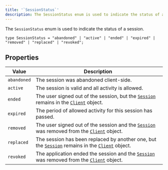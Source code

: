 ```yaml
---
title: '`SessionStatus`'
description: The SessionStatus enum is used to indicate the status of a session.
---
```


The `SessionStatus` enum is used to indicate the status of a session.

```tsx
type SessionStatus = "abandoned" | "active" | "ended" | "expired" | "removed" | "replaced" | "revoked";
```

## Properties

| Value | Description |
| --- | --- |
| `abandoned` | The session was abandoned client-side. |
| `active` | The session is valid and all activity is allowed. |
| `ended` | The user signed out of the session, but the [`Session`][session-ref] remains in the [`Client`][client-ref] object. |
| `expired` | The period of allowed activity for this session has passed. |
| `removed` | The user signed out of the session and the [`Session`][session-ref] was removed from the [`Client`][client-ref] object. |
| `replaced` | The session has been replaced by another one, but the [`Session`][session-ref] remains in the [`Client`][client-ref] object. |
| `revoked` | The application ended the session and the [`Session`][session-ref] was removed from the [`Client`][client-ref] object. |

[session-ref]: /docs/references/javascript/session
[client-ref]: /docs/references/javascript/client